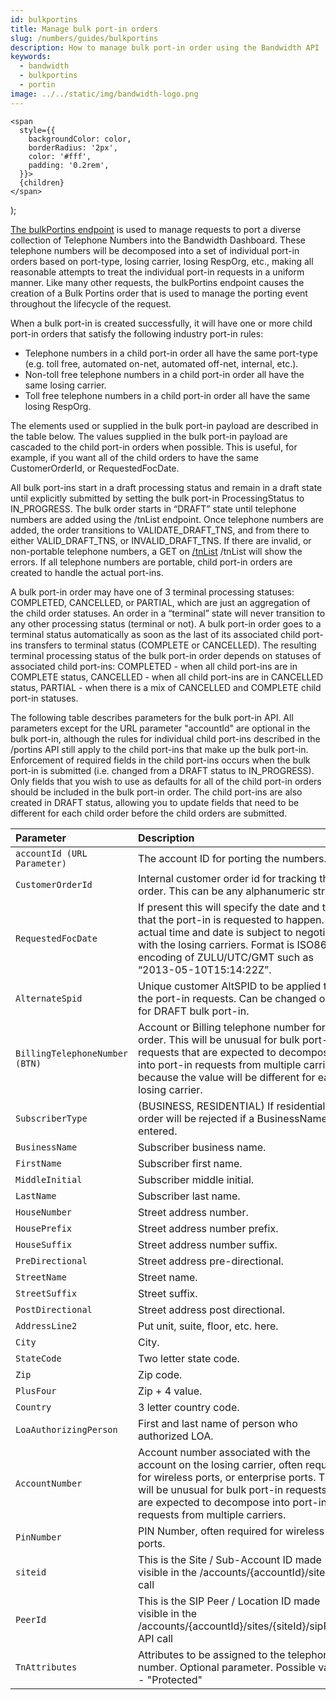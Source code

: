 ```yaml
---
id: bulkportins
title: Manage bulk port-in orders
slug: /numbers/guides/bulkportins
description: How to manage bulk port-in order using the Bandwidth API
keywords:
  - bandwidth
  - bulkportins
  - portin
image: ../../static/img/bandwidth-logo.png
---
```




    <span
      style={{
        backgroundColor: color,
        borderRadius: '2px',
        color: '#fff',
        padding: '0.2rem',
      }}>
      {children}
    </span>
  );

[The bulkPortins endpoint](https://dev.bandwidth.com/apis/numbers#operation/ListBulkPortins) is used to manage requests to port a diverse collection of Telephone Numbers into the Bandwidth Dashboard. These telephone numbers will be decomposed into a set of individual port-in orders based on port-type, losing carrier, losing RespOrg, etc., making all reasonable attempts to treat the individual port-in requests in a uniform manner. Like many other requests, the bulkPortins endpoint causes the creation of a Bulk Portins order that is used to manage the porting event throughout the lifecycle of the request.

When a bulk port-in is created successfully, it will have one or more child port-in orders that satisfy the following industry port-in rules:

* Telephone numbers in a child port-in order all have the same port-type (e.g. toll free, automated on-net, automated off-net, internal, etc.).
* Non-toll free telephone numbers in a child port-in order all have the same losing carrier.
* Toll free telephone numbers in a child port-in order all have the same losing RespOrg.

The elements used or supplied in the bulk port-in payload are described in the table below. The values supplied in the bulk port-in payload are cascaded to the child port-in orders when possible. This is useful, for example, if you want all of the child orders to have the same CustomerOrderId, or RequestedFocDate.

All bulk port-ins start in a draft processing status and remain in a draft state until explicitly submitted
by setting the bulk port-in ProcessingStatus to IN_PROGRESS. The bulk order starts in “DRAFT” state until
telephone numbers are added using the /tnList endpoint. Once telephone numbers are added, the order
transitions to VALIDATE_DRAFT_TNS, and from there to either VALID_DRAFT_TNS, or INVALID_DRAFT_TNS.
If there are invalid, or non-portable telephone numbers, a GET on [/tnList](https://dev.bandwidth.com/apis/numbers/#operation/ListBulkTns) /tnList will show the errors. If all
telephone numbers are portable, child port-in orders are created to handle the actual port-ins.

A bulk port-in order may have one of 3 terminal processing statuses: COMPLETED, CANCELLED, or PARTIAL, which are just an aggregation of the child order statuses. An order in a “terminal” state will never transition to any other processing status (terminal or not). A bulk port-in order goes to a terminal status automatically as soon as the last of its associated child port-ins transfers to terminal status (COMPLETE or CANCELLED). The resulting terminal processing status of the bulk port-in order depends on statuses of associated child port-ins: COMPLETED - when all child port-ins are in COMPLETE status, CANCELLED - when all child port-ins are in CANCELLED status, PARTIAL - when there is a mix of CANCELLED and COMPLETE child port-in statuses.

The following table describes parameters for the bulk port-in API. All parameters except for the URL parameter "accountId" are optional in the bulk port-in, although the rules for individual child port-ins described in the /portins API still apply to the child port-ins that make up the bulk port-in. Enforcement of required fields in the child port-ins occurs when the bulk port-in is submitted (i.e. changed from a DRAFT status to IN_PROGRESS). Only fields that you wish to use as defaults for all of the child port-in orders should be included in the bulk port-in order. The child port-ins are also created in DRAFT status, allowing you to update fields that need to be different for each child order before the child orders are submitted.


| Parameter                   | Description                                                                                                                       |
|:----------------------------|:----------------------------------------|
| `accountId (URL Parameter)` | The account ID for porting the numbers. |
| `CustomerOrderId`       | Internal customer order id for tracking the order. This can be any alphanumeric string. |
| `RequestedFocDate`            | If present this will specify the date and time that the port-in is requested to happen. The actual time and date is subject to negotiation with the losing carriers. Format is ISO8601 encoding of ZULU/UTC/GMT such as “2013-05-10T15:14:22Z”.|
| `AlternateSpid`                 | Unique customer AltSPID to be applied to the port-in requests. Can be changed only for DRAFT bulk port-in. |
| `BillingTelephoneNumber (BTN)`  | Account or Billing telephone number for order. This will be unusual for bulk port-in requests that are expected to decompose into port-in requests from multiple carriers, because the value will be different for each losing carrier. |
| `SubscriberType`                | (BUSINESS, RESIDENTIAL) If residential, order will be rejected if a BusinessName is entered. |
| `BusinessName`                 | Subscriber business name. |
| `FirstName`                 | Subscriber first name. |
| `MiddleInitial`                 | Subscriber middle initial. |
| `LastName`                 | Subscriber last name. |
| `HouseNumber`                 | Street address number. |
| `HousePrefix`                 | Street address number prefix. |
| `HouseSuffix`                 | Street address number suffix. |
| `PreDirectional`                 | Street address pre-directional. |
| `StreetName`                 | Street name. |
| `StreetSuffix`                 | Street suffix. |
| `PostDirectional`                 | Street address post directional. |
| `AddressLine2`                 | Put unit, suite, floor, etc. here. |
| `City`                 | City. |
| `StateCode`                 | Two letter state code. |
| `Zip`                 | Zip code. |
| `PlusFour`                 | Zip + 4 value.|
| `Country`                 | 3 letter country code. |
| `LoaAuthorizingPerson`                 | First and last name of person who authorized LOA. |
| `AccountNumber`                 | Account number associated with the account on the losing carrier, often required for wireless ports, or enterprise ports. This will be unusual for bulk port-in requests that are expected to decompose into port-in requests from multiple carriers. |
| `PinNumber`                 | PIN Number, often required for wireless ports. |
| `siteid`                 | This is the Site / Sub-Account ID made visible in the /accounts/{accountId}/sites API call |
| `PeerId`                 | This is the SIP Peer / Location ID made visible in the /accounts/{accountId}/sites/{siteId}/sipPeers API call |
| `TnAttributes`                 | Attributes to be assigned to the telephone number. Optional parameter. Possible values - "Protected" |


